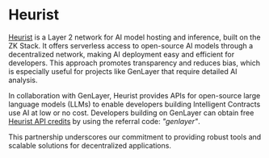 # Heurist

[Heurist](thttps://www.heurist.ai/) is a Layer 2 network for AI model hosting and inference, built on the ZK Stack. It offers serverless access to open-source AI models through a decentralized network, making AI deployment easy and efficient for developers. This approach promotes transparency and reduces bias, which is especially useful for projects like GenLayer that require detailed AI analysis.

In collaboration with GenLayer, Heurist provides APIs for open-source large language models (LLMs) to enable developers building Intelligent Contracts use AI at low or no cost. Developers building on GenLayer can obtain free [Heurist API credits](https://dev-api-form.heurist.ai) by using the referral code: _"genlayer"_.

This partnership underscores our commitment to providing robust tools and scalable solutions for decentralized applications.